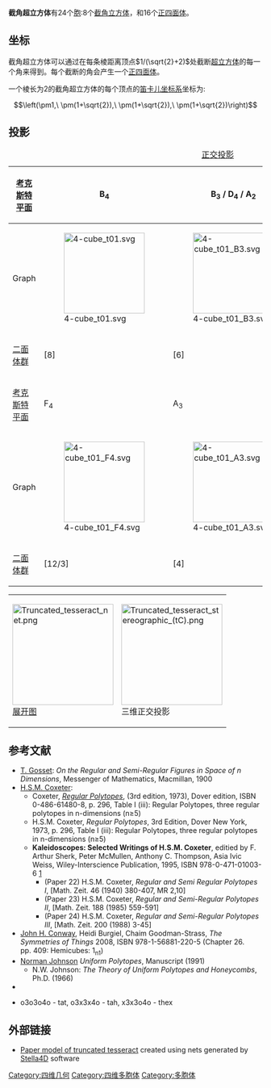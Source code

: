 {{Polytopebox
| name = 截角超立方体
| imagename = Schlegel half-solid truncated tesseract.png
| caption = [[施莱格尔投影|施莱格尔投影]]<BR>(可以看见[[正四面体|正四面体]]胞)
| polytope = 截角超立方体
| Type = [[均匀多胞体|均匀多胞体]]
| group_type = 
| Cell = 24<br/>8 [[截角立方体|''3.8.8'']] [[Image:Truncated_hexahedron.png|20px]]<BR>16 [[正四面体|''3.3.3'']] [[Image:Tetrahedron.png|20px]]
| Face = 88<br/>64 [[三角形|{3}]]<BR>24 [[八边形|{8}]]
| Edge =128
| Vertice =64
| Vertice_type =[[Image:Truncated_8-cell_verf.png|80px]]<BR>Isosceles triangular pyramid
| Schläfli =t<sub>0,1</sub>{4,3,3}
| Symmetry_group = 
| dual = 
| Properties =[[Convex_polytope|convex]]
| Index_references = ''[[正十六胞体|12]]'' 13 ''[[Cantellated_tesseract|14]]''
| Coxeter_group =BC<sub>4</sub>, [4,3,3], order 384
| Coxeter_diagram = {{CDD|node_1|4|node_1|3|node|3|node}}
}}
'''截角超立方体'''有24个[[胞|胞]]:8个[[截角立方体|截角立方体]]，和16个[[正四面体|正四面体]]。

==坐标==

截角超立方体可以通过在每条棱距离顶点<math>1/(\sqrt{2}+2)</math>处截断[[超立方体|超立方体]]的每一个角来得到。每个截断的角会产生一个[[正四面体|正四面体]]。

一个棱长为2的截角超立方体的每个顶点的[[笛卡儿坐标系|笛卡儿坐标系]]坐标为:

:<math>\left(\pm1,\ \pm(1+\sqrt{2}),\ \pm(1+\sqrt{2}),\ \pm(1+\sqrt{2})\right)</math>

== 投影 ==
{| class=wikitable
|+ [[正交投影|正交投影]]
|- align=center
![[考克斯特平面|考克斯特平面]]
!B<sub>4</sub>
!B<sub>3</sub> / D<sub>4</sub> / A<sub>2</sub>
!B<sub>2</sub> / D<sub>3</sub>
|- align=center
!Graph
|[[File:4-cube_t01.svg|160px]]
|[[File:4-cube_t01_B3.svg|160px]]
|[[File:4-cube_t01_B2.svg|160px]]
|- align=center
![[二面体群|二面体群]]
|[8]
|[6]
|[4]
|- align=center
![[考克斯特平面|考克斯特平面]]
!F<sub>4</sub>
!A<sub>3</sub>
|- align=center
!Graph
|[[File:4-cube_t01_F4.svg|160px]]
|[[File:4-cube_t01_A3.svg|160px]]
|- align=center
![[二面体群|二面体群]]
|[12/3]
|[4]
|}

{| class="wikitable"
|[[Image:Truncated_tesseract_net.png|200px]]<BR>[[展开图|展开图]]
|[[Image:Truncated_tesseract_stereographic_(tC).png|200px]]<BR>三维正交投影
|}

== 参考文献 ==
* [[Thorold_Gosset|T. Gosset]]: ''On the Regular and Semi-Regular Figures in Space of n Dimensions'', Messenger of Mathematics, Macmillan, 1900
* [[Harold_Scott_MacDonald_Coxeter|H.S.M. Coxeter]]:
** Coxeter, ''[[Regular_Polytopes_(book)|Regular Polytopes]]'', (3rd edition, 1973), Dover edition, ISBN 0-486-61480-8, p. 296, Table I (iii): Regular Polytopes, three regular polytopes in n-dimensions (n≥5)
** H.S.M. Coxeter, ''Regular Polytopes'', 3rd Edition, Dover New York, 1973, p. 296, Table I (iii): Regular Polytopes, three regular polytopes in n-dimensions (n≥5)
** '''Kaleidoscopes: Selected Writings of H.S.M. Coxeter''', editied by F. Arthur Sherk, Peter McMullen, Anthony C. Thompson, Asia Ivic Weiss, Wiley-Interscience Publication, 1995, ISBN 978-0-471-01003-6 [http://www.wiley.com/WileyCDA/WileyTitle/productCd-0471010030.html] {{Wayback|url=http://www.wiley.com/WileyCDA/WileyTitle/productCd-0471010030.html |date=20160711140441 }}
*** (Paper 22) H.S.M. Coxeter, ''Regular and Semi Regular Polytopes I'', [Math. Zeit. 46 (1940) 380-407, MR 2,10]
*** (Paper 23) H.S.M. Coxeter, ''Regular and Semi-Regular Polytopes II'', [Math. Zeit. 188 (1985) 559-591]
*** (Paper 24) H.S.M. Coxeter, ''Regular and Semi-Regular Polytopes III'', [Math. Zeit. 200 (1988) 3-45]
* [[John_Horton_Conway|John H. Conway]], Heidi Burgiel, Chaim Goodman-Strass, ''The Symmetries of Things'' 2008, ISBN 978-1-56881-220-5 (Chapter 26. pp. 409: Hemicubes: 1<sub>n1</sub>)
* [[Norman_Johnson_(mathematician)|Norman Johnson]] ''Uniform Polytopes'', Manuscript (1991)
** N.W. Johnson: ''The Theory of Uniform Polytopes and Honeycombs'', Ph.D. (1966)
* {{PolyCell | urlname = section2.html| title = 2. Convex uniform polychora based on the tesseract (8-cell) and hexadecachoron (16-cell) - Models 13, 16, 17}}
* {{KlitzingPolytopes|polychora.htm|4D|uniform polytopes (polychora)}} o3o3o4o  - tat, o3x3x4o - tah, x3x3o4o - thex
<references/>

== 外部链接 ==
* [http://www.software3d.com/Tat.php Paper model of truncated tesseract] {{Wayback|url=http://www.software3d.com/Tat.php |date=20180606065219 }} created using nets generated by [[Stella_(software)|Stella4D]] software

[[Category:四维几何|Category:四维几何]]
[[Category:四维多胞体|Category:四维多胞体]]
[[Category:多胞体|Category:多胞体]]